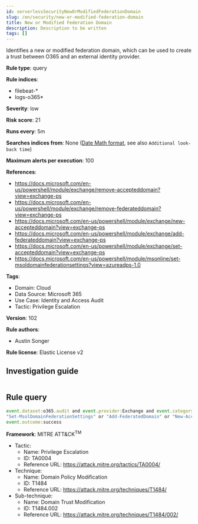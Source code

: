 ```yaml
---
id: serverlessSecurityNewOrModifiedFederationDomain
slug: /en/security/new-or-modified-federation-domain
title: New or Modified Federation Domain
description: Description to be written
tags: []
---
```


<div id="new-or-modified-federation-domain"></div>

Identifies a new or modified federation domain, which can be used to create a trust between O365 and an external identity provider.

**Rule type**: query

**Rule indices**: 

* filebeat-*
* logs-o365*

**Severity**: low

**Risk score**: 21

**Runs every**: 5m

**Searches indices from**: None ([Date Math format](((ref))/common-options.html#date-math), see also <DocLink id="serverlessSecurityRulesUiCreate" section="set-the-rules-schedule">`Additional look-back time`</DocLink>)

**Maximum alerts per execution**: 100

**References**: 

* https://docs.microsoft.com/en-us/powershell/module/exchange/remove-accepteddomain?view=exchange-ps
* https://docs.microsoft.com/en-us/powershell/module/exchange/remove-federateddomain?view=exchange-ps
* https://docs.microsoft.com/en-us/powershell/module/exchange/new-accepteddomain?view=exchange-ps
* https://docs.microsoft.com/en-us/powershell/module/exchange/add-federateddomain?view=exchange-ps
* https://docs.microsoft.com/en-us/powershell/module/exchange/set-accepteddomain?view=exchange-ps
* https://docs.microsoft.com/en-us/powershell/module/msonline/set-msoldomainfederationsettings?view=azureadps-1.0

**Tags**: 

* Domain: Cloud
* Data Source: Microsoft 365
* Use Case: Identity and Access Audit
* Tactic: Privilege Escalation

**Version**: 102

**Rule authors**: 

* Austin Songer

**Rule license**: Elastic License v2

## Investigation guide

```markdown

```

## Rule query

```js
event.dataset:o365.audit and event.provider:Exchange and event.category:web and event.action:("Set-AcceptedDomain" or
"Set-MsolDomainFederationSettings" or "Add-FederatedDomain" or "New-AcceptedDomain" or "Remove-AcceptedDomain" or "Remove-FederatedDomain") and
event.outcome:success

```

**Framework**: MITRE ATT&CK<sup>TM</sup>

* Tactic:
    * Name: Privilege Escalation
    * ID: TA0004
    * Reference URL: https://attack.mitre.org/tactics/TA0004/
* Technique:
    * Name: Domain Policy Modification
    * ID: T1484
    * Reference URL: https://attack.mitre.org/techniques/T1484/
* Sub-technique:
    * Name: Domain Trust Modification
    * ID: T1484.002
    * Reference URL: https://attack.mitre.org/techniques/T1484/002/


